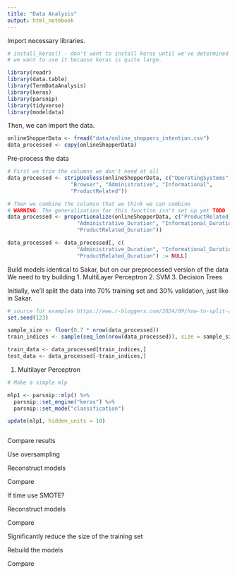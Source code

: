 ```yaml
---
title: "Data Analysis"
output: html_notebook
---
```


Import necessary libraries.

```r

# install_keras() - don't want to install keras until we've determined
# we want to use it because keras is quite large.

library(readr)
library(data.table)
library(TermDataAnalysis)
library(keras)
library(parsnip)
library(tidyverse)
library(modeldata)


```

Then, we can import the data.

```r
onlineShopperData <- fread("data/online_shoppers_intention.csv")
data_processed <- copy(onlineShopperData)
```


Pre-process the data
```r

# First we trim the columns we don't need at all
data_processed <- stripUseless(onlineShopperData, c("OperatingSystems", 
                    "Browser", "Administrative", "Informational", 
                    "ProductRelated"))

# Then we combine the columsn that we think we can combine
# WARNING: The generalization for this function isn't set up yet TODO
data_processed <- proportionalize(onlineShopperData, c("ProductRelated_Duration",
                      "Administrative_Duration", "Informational_Duration", 
                      "ProductRelated_Duration"))

data_processed <- data_processed[, c(
                      "Administrative_Duration", "Informational_Duration", 
                      "ProductRelated_Duration") := NULL]

```


Build models identical to Sakar, but on our preprocessed version of the data
We need to try building 
1. MultiLayer Perceptron
2. SVM
3. Decision Trees

Initially, we'll split the data into 70% training set and 30% validation, just like
in Sakar.

```r

# source for examples https://www.r-bloggers.com/2024/09/how-to-split-a-data-frame-in-r-a-comprehensive-guide-for-beginners/
set.seed(123)

sample_size <- floor(0.7 * nrow(data_processed))
train_indices <- sample(seq_len(nrow(data_processed)), size = sample_size)

train_data <- data_processed[train_indices,]
test_data <- data_processed[-train_indices,]


```


1. Multilayer Perceptron
```r

# Make a simple mlp

mlp1 <- parsnip::mlp() %>%
  parsnip::set_engine("keras") %>%
  parsnip::set_mode("classification")

update(mlp1, hidden_units = 10)



```

Compare results

Use oversampling

Reconstruct models

Compare

If time use SMOTE?

Reconstruct models

Compare

Significantly reduce the size of the training set

Rebuild the models 

Compare


